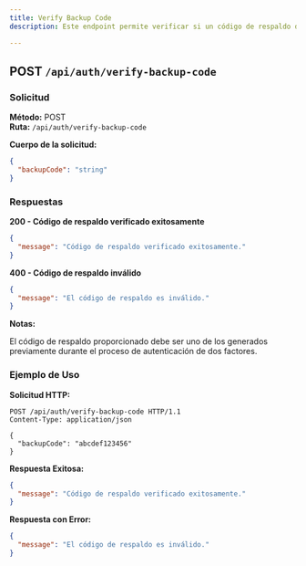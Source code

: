 ```yaml
---
title: Verify Backup Code
description: Este endpoint permite verificar si un código de respaldo de autenticación de dos factores (2FA) es válido. El código de respaldo se usa en situaciones donde el usuario no puede acceder a su dispositivo de autenticación principal.

---
```


## POST `/api/auth/verify-backup-code`

### Solicitud

**Método:** POST  
**Ruta:** `/api/auth/verify-backup-code`

**Cuerpo de la solicitud:**

```json
{
  "backupCode": "string"
}

```
### Respuestas

**200 - Código de respaldo verificado exitosamente**

```json
{
  "message": "Código de respaldo verificado exitosamente."
}

```

**400 - Código de respaldo inválido**

```json
{
  "message": "El código de respaldo es inválido."
}

```

**Notas:**

El código de respaldo proporcionado debe ser uno de los generados previamente durante el proceso de autenticación de dos factores.

### Ejemplo de Uso

**Solicitud HTTP:**

```https
POST /api/auth/verify-backup-code HTTP/1.1
Content-Type: application/json

{
  "backupCode": "abcdef123456"
}

```

**Respuesta Exitosa:**

```json
{
  "message": "Código de respaldo verificado exitosamente."
}

```

**Respuesta con Error:**

```json
{
  "message": "El código de respaldo es inválido."
}

```